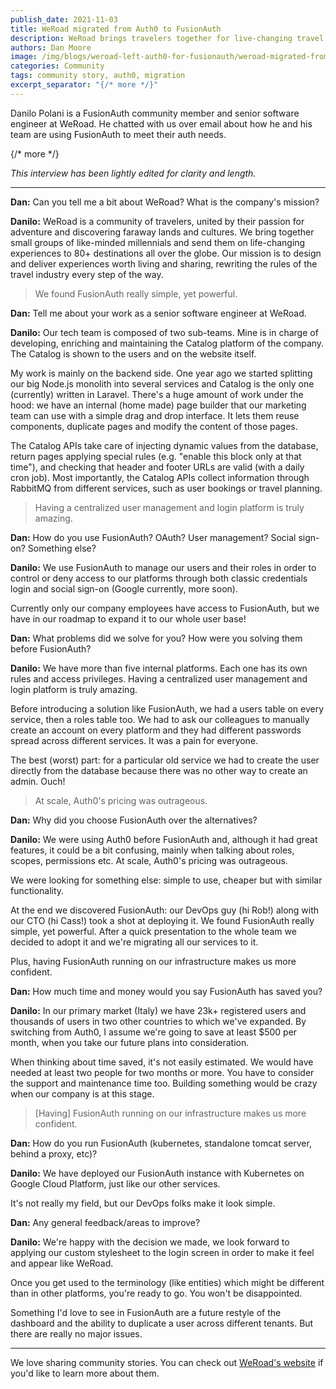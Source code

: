 ```yaml
---
publish_date: 2021-11-03 
title: WeRoad migrated from Auth0 to FusionAuth
description: WeRoad brings travelers together for live-changing travel and used FusionAuth to simplify their auth infrastructure.
authors: Dan Moore
image: /img/blogs/weroad-left-auth0-for-fusionauth/weroad-migrated-from-auth0-to-fusionauth-header-image.png
categories: Community
tags: community story, auth0, migration
excerpt_separator: "{/* more */}"
---
```


Danilo Polani is a FusionAuth community member and senior software engineer at WeRoad. He chatted with us over email about how he and his team are using FusionAuth to meet their auth needs. 

{/* more */}

*This interview has been lightly edited for clarity and length.*

-------

**Dan:** Can you tell me a bit about WeRoad? What is the company's mission?

**Danilo:** WeRoad is a community of travelers, united by their passion for adventure and discovering faraway lands and cultures. We bring together small groups of like-minded millennials and send them on life-changing experiences to 80+ destinations all over the globe. Our mission is to design and deliver experiences worth living and sharing, rewriting the rules of the travel industry every step of the way.

> We found FusionAuth really simple, yet powerful. 

**Dan:** Tell me about your work as a senior software engineer at WeRoad.

**Danilo:** Our tech team is composed of two sub-teams. Mine is in charge of developing, enriching and maintaining the Catalog platform of the company. The Catalog is shown to the users and on the website itself.

My work is mainly on the backend side. One year ago we started splitting our big Node.js monolith into several services and Catalog is the only one (currently) written in Laravel. There's a huge amount of work under the hood: we have an internal (home made) page builder that our marketing team can use with a simple drag and drop interface. It lets them reuse components, duplicate pages and modify the content of those pages. 

The Catalog APIs take care of injecting dynamic values from the database, return pages applying special rules (e.g. "enable this block only at that time"), and checking that header and footer URLs are valid (with a daily cron job). Most importantly, the Catalog APIs collect information through RabbitMQ from different services, such as user bookings or travel planning.  

> Having a centralized user management and login platform is truly amazing. 

**Dan:** How do you use FusionAuth? OAuth? User management? Social sign-on? Something else?

**Danilo:** We use FusionAuth to manage our users and their roles in order to control or deny access to our platforms through both classic credentials login and social sign-on (Google currently, more soon). 

Currently only our company employees have access to FusionAuth, but we have in our roadmap to expand it to our whole user base!

**Dan:** What problems did we solve for you? How were you solving them before FusionAuth?

**Danilo:** We have more than five internal platforms. Each one has its own rules and access privileges. Having a centralized user management and login platform is truly amazing. 

Before introducing a solution like FusionAuth, we had a users table on every service, then a roles table too. We had to ask our colleagues to manually create an account on every platform and they had different passwords spread across different services. It was a pain for everyone. 

The best (worst) part: for a particular old service we had to create the user directly from the database because there was no other way to create an admin. Ouch!

> At scale, Auth0's pricing was outrageous.

**Dan:** Why did you choose FusionAuth over the alternatives?

**Danilo:** We were using Auth0 before FusionAuth and, although it had great features, it could be a bit confusing, mainly when talking about roles, scopes, permissions etc. At scale, Auth0's pricing was outrageous.

We were looking for something else: simple to use, cheaper but with similar functionality. 

At the end we discovered FusionAuth: our DevOps guy (hi Rob!) along with our CTO (hi Cass!) took a shot at deploying it. We found FusionAuth really simple, yet powerful. After a quick presentation to the whole team we decided to adopt it and we're migrating all our services to it. 

Plus, having FusionAuth running on our infrastructure makes us more confident. 

**Dan:** How much time and money would you say FusionAuth has saved you?

**Danilo:** In our primary market (Italy) we have 23k+ registered users and thousands of users in two other countries to which we've expanded. By switching from Auth0, I assume we're going to save at least $500 per month, when you take our future plans into consideration.

When thinking about time saved, it's not easily estimated. We would have needed at least two people for two months or more. You have to consider the support and maintenance time too. Building something would be crazy when our company is at this stage.

> [Having] FusionAuth running on our infrastructure makes us more confident. 

**Dan:** How do you run FusionAuth (kubernetes, standalone tomcat server, behind a proxy, etc)?

**Danilo:** We have deployed our FusionAuth instance with Kubernetes on Google Cloud Platform, just like our other services. 

It's not really my field, but our DevOps folks make it look simple.

**Dan:** Any general feedback/areas to improve?

**Danilo:** We're happy with the decision we made, we look forward to applying our custom stylesheet to the login screen in order to make it feel and appear like WeRoad.

Once you get used to the terminology (like entities) which might be different than in other platforms, you're ready to go. You won't be disappointed. 

Something I'd love to see in FusionAuth are a future restyle of the dashboard and the ability to duplicate a user across different tenants. But there are really no major issues.

-------

We love sharing community stories. You can check out [WeRoad's website](https://www.weroad.it/) if you'd like to learn more about them.
